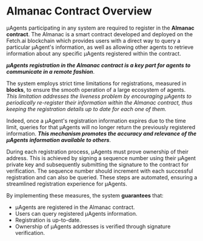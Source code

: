 # Almanac Contract Overview

μAgents participating in any system are required to register in the **Almanac contract**. The Almanac is a smart contract developed and deployed on the Fetch.ai blockchain which provides users with a direct way to query a particular μAgent's information, as well as allowing other agents to retrieve information about any specific μAgents registered within the contract. 

***μAgents registration in the Almanac contract is a key part for agents to communicate in a remote fashion***.

The system employs strict time limitations for registrations, measured in **blocks**, to ensure the smooth operation of a large ecosystem of agents. _This limitation addresses the liveness problem by encouraging μAgents to periodically re-register their information within the Almanac contract, thus keeping the registration details up to date for each one of them._

Indeed, once a μAgent's registration information expires due to the time limit, queries for that μAgents will no longer return the previously registered information. ***This mechanism promotes the accuracy and relevance of the μAgents information available to others***.

During each registration process, μAgents must prove ownership of their address. This is achieved by signing a sequence number using their μAgent private key and subsequently submitting the signature to the contract for verification. The sequence number should increment with each successful registration and can also be queried. These steps are automated, ensuring a streamlined registration experience for μAgents.

By implementing these measures, the system **guarantees** that:

- μAgents are registered in the Almanac contract.
- Users can query registered μAgents information.
- Registration is up-to-date.
- Ownership of μAgents addresses is verified through signature verification.
